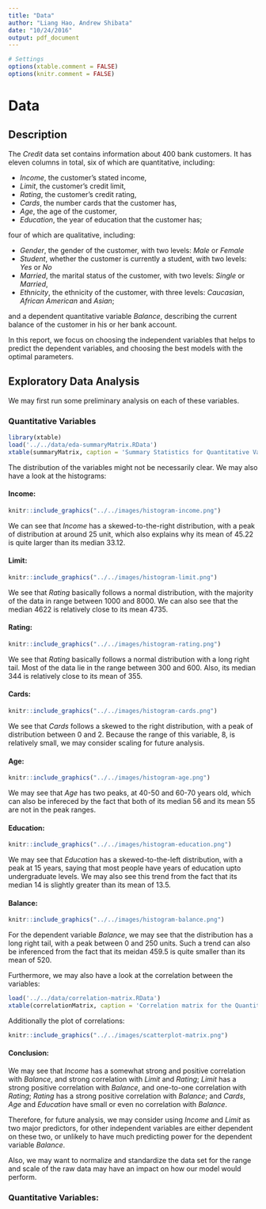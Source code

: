 ```yaml
---
title: "Data"
author: "Liang Hao, Andrew Shibata"
date: "10/24/2016"
output: pdf_document
---
```

```r
# Settings
options(xtable.comment = FALSE)
options(knitr.comment = FALSE)
```

# Data

## Description
The *Credit* data set contains information about 400 bank customers. It has eleven columns in total, six of which are quantitative, including:

* *Income*, the customer's stated income,
* *Limit*, the customer's credit limit, 
* *Rating*, the customer's credit rating,
* *Cards*, the number cards that the customer has, 
* *Age*, the age of the customer, 
* *Education*, the year of education that the customer has; 

four of which are qualitative, including:

* *Gender*, the gender of the customer, with two levels: *Male* or *Female* 
* *Student*, whether the customer is currently a student, with two levels: *Yes* or *No* 
* *Married*, the marital status of the customer, with two levels: *Single* or *Married*,
* *Ethnicity*, the ethnicity of the customer, with three levels: *Caucasian*, *African American* and *Asian*; 

and a dependent quantitative variable *Balance*, describing the current balance of the customer in his or her bank account.


In this report, we focus on choosing the independent variables that helps to predict the dependent variables, and choosing the best models with the optimal parameters.

## Exploratory Data Analysis
We may first run some preliminary analysis on each of these variables.

### Quantitative Variables

```r
library(xtable)
load('../../data/eda-summaryMatrix.RData')
xtable(summaryMatrix, caption = 'Summary Statistics for Quantitative Variables')
```

The distribution of the variables might not be necessarily clear. We may also have a look at the histograms:

#### Income:
```r
knitr::include_graphics("../../images/histogram-income.png")
```

We can see that *Income* has a skewed-to-the-right distribution, with a peak of distribution at around 25 unit, which also explains why its mean of 45.22 is quite larger than its median 33.12.

#### Limit:
```r
knitr::include_graphics("../../images/histogram-limit.png")
```

We see that *Rating* basically follows a normal distribution, with the majority of the data in range between 1000 and 8000. We can also see that the median 4622 is relatively close to its mean 4735.

#### Rating:
```r
knitr::include_graphics("../../images/histogram-rating.png")
```

We see that *Rating* basically follows a normal distribution with a long right tail. Most of the data lie in the range between 300 and 600. Also, its median 344 is relatively close to its mean of 355.

#### Cards:
```r
knitr::include_graphics("../../images/histogram-cards.png")
```

We see that *Cards* follows a skewed to the right distribution, with a peak of distribution between 0 and 2. Because the range of this variable, 8, is relatively small, we may consider scaling for future analysis.

#### Age:
```r
knitr::include_graphics("../../images/histogram-age.png")
```

We may see that *Age* has two peaks, at 40-50 and 60-70 years old, which can also be infereced by the fact that both of its median 56 and its mean 55 are not in the peak ranges.

#### Education:
```r
knitr::include_graphics("../../images/histogram-education.png")
```

We may see that *Education* has a skewed-to-the-left distribution, with a peak at 15 years, saying that most people have years of education upto undergraduate levels. We may also see this trend from the fact that its median 14 is slightly greater than its mean of 13.5.

#### Balance:
```r
knitr::include_graphics("../../images/histogram-balance.png")
```

For the dependent variable *Balance*, we may see that the distribution has a long right tail, with a peak between 0 and 250 units. Such a trend can also be inferenced from the fact that its meidan 459.5 is quite smaller than its mean of 520.

Furthermore, we may also have a look at the correlation between the variables:
```r
load('../../data/correlation-matrix.RData')
xtable(correlationMatrix, caption = 'Correlation matrix for the Quantitative Variables')
```

Additionally the plot of correlations:

```r
knitr::include_graphics("../../images/scatterplot-matrix.png")
```


#### Conclusion:
We may see that *Income* has a somewhat strong and positive correlation with *Balance*, and strong correlation with *Limit* and *Rating*; *Limit* has a strong positive correlation with *Balance*, and one-to-one correlation with *Rating*; *Rating* has a strong positive correlation with *Balance*; and *Cards*, *Age* and *Education* have small or even no correlation with *Balance*.

Therefore, for future analysis, we may consider using *Income* and *Limit* as two major predictors, for other independent variables are either dependent on these two, or unlikely to have much predicting power for the dependent variable *Balance*.

Also, we may want to normalize and standardize the data set for the range and scale of the raw data may have an impact on how our model would perform.

### Quantitative Variables:

####




